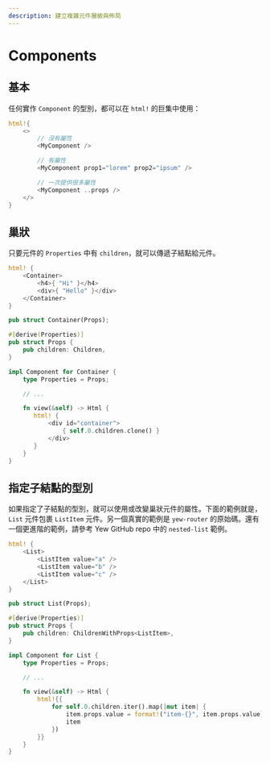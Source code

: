 ```yaml
---
description: 建立複雜元件層級與佈局
---
```


# Components

## 基本

任何實作 `Component` 的型別，都可以在 `html!` 的巨集中使用：

```rust
html!{
    <>
        // 沒有屬性
        <MyComponent />

        // 有屬性
        <MyComponent prop1="lorem" prop2="ipsum" />

        // 一次提供很多屬性
        <MyComponent ..props />
    </>
}
```

## 巢狀

只要元件的 `Properties` 中有 `children`，就可以傳遞子結點給元件。

```rust title="parent.rs"
html! {
    <Container>
        <h4>{ "Hi" }</h4>
        <div>{ "Hello" }</div>
    </Container>
}
```


```rust title="container.rs"
pub struct Container(Props);

#[derive(Properties)]
pub struct Props {
    pub children: Children,
}

impl Component for Container {
    type Properties = Props;

    // ...

    fn view(&self) -> Html {
       html! {
           <div id="container">
               { self.0.children.clone() }
           </div>
       }
    }
}
```


## 指定子結點的型別

如果指定了子結點的型別，就可以使用或改變巢狀元件的屬性。下面的範例就是， `List` 元件包裹 `ListItem` 元件。另一個真實的範例是 `yew-router` 的原始碼。還有一個更進階的範例，請參考 Yew GitHub repo 中的 `nested-list` 範例。

```rust title="parent.rs"
html! {
    <List>
        <ListItem value="a" />
        <ListItem value="b" />
        <ListItem value="c" />
    </List>
}
```


```rust title="list.rs"
pub struct List(Props);

#[derive(Properties)]
pub struct Props {
    pub children: ChildrenWithProps<ListItem>,
}

impl Component for List {
    type Properties = Props;

    // ...

    fn view(&self) -> Html {
        html!{{
            for self.0.children.iter().map(|mut item| {
                item.props.value = format!("item-{}", item.props.value);
                item
            })
        }}
    }
}
```

